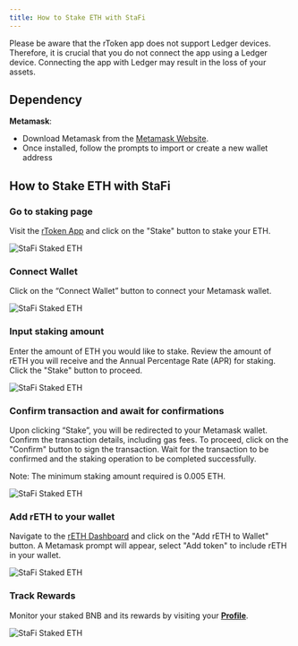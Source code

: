 ```yaml
---
title: How to Stake ETH with StaFi
---
```



<Callout type="info">
Please be aware that the rToken app does not support Ledger devices. Therefore, it is crucial that you do not connect the app using a Ledger device. Connecting the app with Ledger may result in the loss of your assets.
</Callout>

## Dependency

**Metamask**:

- Download Metamask from the [Metamask Website](https://metamask.io/).
- Once installed, follow the prompts to import or create a new wallet address

## How to Stake ETH with StaFi

<Steps>

### Go to staking page

Visit the [rToken App](https://app.stafi.io/gallery/all) and click on the "Stake" button to stake your ETH.

![StaFi Staked ETH](/image/stakingunstakingevmeth_1-new.png)

### Connect Wallet

Click on the “Connect Wallet” button to connect your Metamask wallet.

![StaFi Staked ETH](/image/stakingunstakingevmeth_2-new.png)

### Input staking amount

Enter the amount of ETH you would like to stake. Review the amount of rETH you will receive and the Annual Percentage Rate (APR) for staking. Click the "Stake" button to proceed.

![StaFi Staked ETH](/image/stakingunstakingevmeth_3.png)

### Confirm transaction and await for confirmations

Upon clicking “Stake”, you will be redirected to your Metamask wallet. Confirm the transaction details, including gas fees. To proceed, click on the "Confirm" button to sign the transaction. Wait for the transaction to be confirmed and the staking operation to be completed successfully.

<Callout type="info">
Note: The minimum staking amount required is 0.005 ETH.
</Callout>

![StaFi Staked ETH](/image/stakingunstakingevmeth_4.png)

### Add rETH to your wallet

Navigate to the [rETH Dashboard](https://app.stafi.io/gallery/evm/ETH?net=ERC20) and click on the "Add rETH to Wallet" button. A Metamask prompt will appear, select "Add token" to include rETH in your wallet.

![StaFi Staked ETH](/image/stakingunstakingevmeth_5.png)

### Track Rewards

Monitor your staked BNB and its rewards by visiting your **[Profile](https://app.stafi.io/profile/evm?net=ERC20)**.

![StaFi Staked ETH](/image/stakingunstakingevmeth_6.png)

</Steps>

